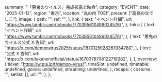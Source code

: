   summary: "「悪鬼のウイルス」完成披露上映会",
  category: "EVENT",
  date: "2025-01-12",
  region: "東京",
  location: "丸の内 TOEI",
  present: ["高嶺のなでしこ"],
  image: {
    path: "",
    ref: "",
  },
  link: {
    text: "イベント詳細",
    url: "https://www.tumblr.com/tobooks/770395610496024576/",
  },
  links: [
    {
      text: "イベント詳細",
      url: "https://www.tumblr.com/tobooks/770395610496024576/",
    },
    {
      text: "悪鬼のウイルス公式 X 告知",
      url: "https://x.com/demonvirus2025/status/1870125928267034780",
    },
    {
      text: "公式 X 告知",
      url: "https://x.com/takanenofficial/status/1870378708122718282",
    },
  ],
  overview: {
    ticket: "https://w.pia.jp/t/demon-virus/",
    timeSlot: undefined,
    timetable: undefined,
    goods: undefined,
    streaming: undefined,
  },
  recaps: {
    costume: "",
    setlist: [],
    url: "",
  },
};
